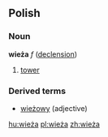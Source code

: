 ==Polish==
===Noun===
'''wieża''' ''f'' ([[Wiktionary Appendix:Polish hard feminine noun declension|declension]])
# [[tower]]

===Derived terms===
* [[wieżowy]] (adjective)

[[hu:wieża]]
[[pl:wieża]]
[[zh:wieża]]